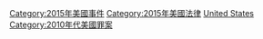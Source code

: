 {{Portal|美國}}
{{Year by category
|m=2
|c=0
|d=1
|y=5
|cat=美國罪案
|sortkey=United States
|parent=美國各年罪案
|subcat=2015年各國罪案
}}

[[Category:2015年美國事件|Category:2015年美國事件]]
[[Category:2015年美國法律|Category:2015年美國法律]]
[[Category:2015年北美洲罪案|United States]]
[[Category:2010年代美國罪案|Category:2010年代美國罪案]]